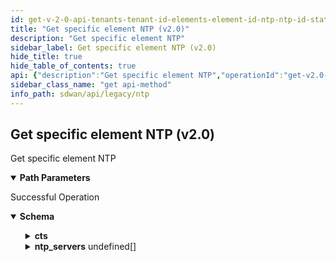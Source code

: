 ```yaml
---
id: get-v-2-0-api-tenants-tenant-id-elements-element-id-ntp-ntp-id-status
title: "Get specific element NTP (v2.0)"
description: "Get specific element NTP"
sidebar_label: Get specific element NTP (v2.0)
hide_title: true
hide_table_of_contents: true
api: {"description":"Get specific element NTP","operationId":"get-v2.0-api-tenants-tenant_id-elements-element_id-ntp-ntp_id-status","parameters":[{"description":"Tenant ID","in":"path","name":"tenant_id","required":true,"schema":{"description":"Tenant Id","type":"string"}},{"description":"Element ID","in":"path","name":"element_id","required":true,"schema":{"description":"Element Id","type":"string"}},{"description":"NTP ID","in":"path","name":"ntp_id","required":true,"schema":{"description":"Ntp Id","type":"string"}}],"responses":{"200":{"content":{"application/json":{"schema":{"properties":{"cts":{"description":"Cts","properties":{"host":{"description":"Host","type":"string"},"last_error":{"description":"Last Error","properties":{"message":{"description":"Message","type":"string"},"time_stamp":{"description":"Time Stamp","type":"string"}}},"last_polled":{"description":"Last Polled","type":"string"},"last_selected":{"description":"Last Selected","properties":{"delta":{"description":"Delta","format":"float","type":"number"},"error":{"description":"Error","type":"string"},"ip":{"description":"Ip","type":"string"},"old_drift":{"description":"Old Drift","format":"float","type":"number"},"slop":{"description":"Slop","format":"float","type":"number"},"stratum":{"description":"Stratum","format":"int32","type":"integer"},"time_stamp":{"description":"Time Stamp","type":"string"},"update_after":{"description":"Update After","type":"string"},"update_before":{"description":"Update Before","type":"string"},"update_drift":{"description":"Update Drift","format":"float","type":"number"}}}}},"description":{"description":"Description","type":"string"},"disabled":{"description":"Disabled","type":"boolean"},"disabled_reason":{"description":"Disabled Reason: Size(max = 5000, DISABLED_REASON_INVALID_0001, min = 0) Size(max = 5000, DISABLED_REASON_INVALID_0001, min = 0) ","type":"string"},"element_id":{"description":"Element Id","type":"string"},"id":{"type":"string"},"inactive":{"description":"Inactive","type":"boolean"},"inactive_reason":{"description":"Inactive Reason: Size(max = 5000, INACTIVE_REASON_INVALID_0001, min = 0) Size(max = 5000, INACTIVE_REASON_INVALID_0001, min = 0) ","type":"string"},"name":{"description":"Name","type":"string"},"ntp_hash":{"description":"Ntp Hash: JsonIgnore(value = true) JsonIgnore(value = true) ","format":"int32","type":"integer"},"ntp_id":{"description":"Ntp Id: JsonIgnore(value = true) JsonIgnore(value = true) ","type":"string"},"ntp_servers":{"description":"Ntp Servers","items":{"properties":{"host":{"description":"Host","type":"string"},"last_error":{"description":"Last Error","properties":{"message":{"description":"Message","type":"string"},"time_stamp":{"description":"Time Stamp","type":"string"}}},"last_polled":{"description":"Last Polled","type":"string"},"last_selected":{"description":"Last Selected","properties":{"delta":{"description":"Delta","format":"float","type":"number"},"error":{"description":"Error","type":"string"},"ip":{"description":"Ip","type":"string"},"old_drift":{"description":"Old Drift","format":"float","type":"number"},"slop":{"description":"Slop","format":"float","type":"number"},"stratum":{"description":"Stratum","format":"int32","type":"integer"},"time_stamp":{"description":"Time Stamp","type":"string"},"update_after":{"description":"Update After","type":"string"},"update_before":{"description":"Update Before","type":"string"},"update_drift":{"description":"Update Drift","format":"float","type":"number"}}}}},"type":"array"},"region":{"description":"Region","type":"string"},"source_interface_ids":{"description":"Source Interface Ids","items":{"description":"Source Interface Ids","type":"string"},"type":"array"},"tags":{"description":"Tags","items":{"description":"Tags","type":"string"},"type":"array"},"tenant_id":{"description":"Tenant Id: NotNull Digits(fraction = 0, integer = 20, TENANT_ID_INVALID_0001) NotNull Digits(fraction = 0, integer = 20, TENANT_ID_INVALID_0001) ","type":"string"}},"required":["tenant_id"]}}},"description":"Successful Operation"}},"tags":["NTP"],"method":"get","path":"/v2.0/api/tenants/{tenant_id}/elements/{element_id}/ntp/{ntp_id}/status","servers":[{"url":"https://api.us.cloudgenix.com"}],"info":{"contact":{},"description":"List of APIs used to manage NTP.","title":"NTP","version":"Latest"},"postman":{"name":"Get specific element NTP (v2.0)","description":{"content":"Get specific element NTP","type":"text/plain"},"url":{"path":["v2.0","api","tenants",":tenant_id","elements",":element_id","ntp",":ntp_id","status"],"host":["{{baseUrl}}"],"query":[],"variable":[{"disabled":false,"description":{"content":"(Required) Tenant ID","type":"text/plain"},"type":"any","value":"","key":"tenant_id"},{"disabled":false,"description":{"content":"(Required) Element ID","type":"text/plain"},"type":"any","value":"","key":"element_id"},{"disabled":false,"description":{"content":"(Required) NTP ID","type":"text/plain"},"type":"any","value":"","key":"ntp_id"}]},"header":[{"key":"Accept","value":"application/json"}],"method":"GET"}}
sidebar_class_name: "get api-method"
info_path: sdwan/api/legacy/ntp
---
```



## Get specific element NTP (v2.0)



Get specific element NTP

<details style={{"marginBottom":"1rem"}} data-collapsed={false} open={true}><summary style={{}}><strong>Path Parameters</strong></summary><div><ul><ParamsItem className={"paramsItem"} param={{"description":"Tenant ID","in":"path","name":"tenant_id","required":true,"schema":{"description":"Tenant Id","type":"string"}}}></ParamsItem><ParamsItem className={"paramsItem"} param={{"description":"Element ID","in":"path","name":"element_id","required":true,"schema":{"description":"Element Id","type":"string"}}}></ParamsItem><ParamsItem className={"paramsItem"} param={{"description":"NTP ID","in":"path","name":"ntp_id","required":true,"schema":{"description":"Ntp Id","type":"string"}}}></ParamsItem></ul></div></details><div><ApiTabs><TabItem label={"200"} value={"200"}><div>

Successful Operation

</div><div><MimeTabs groupId={"mime-type"}><TabItem label={"application/json"} value={"application/json"}><SchemaTabs groupId={"schema-tabs"}><TabItem label={"Schema"} value={"Schema"}><details style={{}} data-collapsed={false} open={true}><summary style={{"textAlign":"left"}}><strong>Schema</strong></summary><div style={{"textAlign":"left","marginLeft":"1rem"}}></div><ul style={{"marginLeft":"1rem"}}><SchemaItem collapsible={true} className={"schemaItem"}><details style={{}}><summary style={{}}><strong>cts</strong><span style={{"opacity":"0.6"}}> </span></summary><div style={{"marginLeft":"1rem"}}><div style={{"marginTop":".5rem","marginBottom":".5rem"}}>

Cts

</div><SchemaItem collapsible={false} name={"host"} required={false} schemaDescription={"Host"} schemaName={"string"} qualifierMessage={undefined} defaultValue={undefined}></SchemaItem><SchemaItem collapsible={true} className={"schemaItem"}><details style={{}}><summary style={{}}><strong>last_error</strong><span style={{"opacity":"0.6"}}> </span></summary><div style={{"marginLeft":"1rem"}}><div style={{"marginTop":".5rem","marginBottom":".5rem"}}>

Last Error

</div><SchemaItem collapsible={false} name={"message"} required={false} schemaDescription={"Message"} schemaName={"string"} qualifierMessage={undefined} defaultValue={undefined}></SchemaItem><SchemaItem collapsible={false} name={"time_stamp"} required={false} schemaDescription={"Time Stamp"} schemaName={"string"} qualifierMessage={undefined} defaultValue={undefined}></SchemaItem></div></details></SchemaItem><SchemaItem collapsible={false} name={"last_polled"} required={false} schemaDescription={"Last Polled"} schemaName={"string"} qualifierMessage={undefined} defaultValue={undefined}></SchemaItem><SchemaItem collapsible={true} className={"schemaItem"}><details style={{}}><summary style={{}}><strong>last_selected</strong><span style={{"opacity":"0.6"}}> </span></summary><div style={{"marginLeft":"1rem"}}><div style={{"marginTop":".5rem","marginBottom":".5rem"}}>

Last Selected

</div><SchemaItem collapsible={false} name={"delta"} required={false} schemaDescription={"Delta"} schemaName={"float"} qualifierMessage={undefined} defaultValue={undefined}></SchemaItem><SchemaItem collapsible={false} name={"error"} required={false} schemaDescription={"Error"} schemaName={"string"} qualifierMessage={undefined} defaultValue={undefined}></SchemaItem><SchemaItem collapsible={false} name={"ip"} required={false} schemaDescription={"Ip"} schemaName={"string"} qualifierMessage={undefined} defaultValue={undefined}></SchemaItem><SchemaItem collapsible={false} name={"old_drift"} required={false} schemaDescription={"Old Drift"} schemaName={"float"} qualifierMessage={undefined} defaultValue={undefined}></SchemaItem><SchemaItem collapsible={false} name={"slop"} required={false} schemaDescription={"Slop"} schemaName={"float"} qualifierMessage={undefined} defaultValue={undefined}></SchemaItem><SchemaItem collapsible={false} name={"stratum"} required={false} schemaDescription={"Stratum"} schemaName={"int32"} qualifierMessage={undefined} defaultValue={undefined}></SchemaItem><SchemaItem collapsible={false} name={"time_stamp"} required={false} schemaDescription={"Time Stamp"} schemaName={"string"} qualifierMessage={undefined} defaultValue={undefined}></SchemaItem><SchemaItem collapsible={false} name={"update_after"} required={false} schemaDescription={"Update After"} schemaName={"string"} qualifierMessage={undefined} defaultValue={undefined}></SchemaItem><SchemaItem collapsible={false} name={"update_before"} required={false} schemaDescription={"Update Before"} schemaName={"string"} qualifierMessage={undefined} defaultValue={undefined}></SchemaItem><SchemaItem collapsible={false} name={"update_drift"} required={false} schemaDescription={"Update Drift"} schemaName={"float"} qualifierMessage={undefined} defaultValue={undefined}></SchemaItem></div></details></SchemaItem></div></details></SchemaItem><SchemaItem collapsible={false} name={"description"} required={false} schemaDescription={"Description"} schemaName={"string"} qualifierMessage={undefined} defaultValue={undefined}></SchemaItem><SchemaItem collapsible={false} name={"disabled"} required={false} schemaDescription={"Disabled"} schemaName={"boolean"} qualifierMessage={undefined} defaultValue={undefined}></SchemaItem><SchemaItem collapsible={false} name={"disabled_reason"} required={false} schemaDescription={"Disabled Reason: Size(max = 5000, DISABLED_REASON_INVALID_0001, min = 0) Size(max = 5000, DISABLED_REASON_INVALID_0001, min = 0) "} schemaName={"string"} qualifierMessage={undefined} defaultValue={undefined}></SchemaItem><SchemaItem collapsible={false} name={"element_id"} required={false} schemaDescription={"Element Id"} schemaName={"string"} qualifierMessage={undefined} defaultValue={undefined}></SchemaItem><SchemaItem collapsible={false} name={"id"} required={false} schemaDescription={undefined} schemaName={"string"} qualifierMessage={undefined} defaultValue={undefined}></SchemaItem><SchemaItem collapsible={false} name={"inactive"} required={false} schemaDescription={"Inactive"} schemaName={"boolean"} qualifierMessage={undefined} defaultValue={undefined}></SchemaItem><SchemaItem collapsible={false} name={"inactive_reason"} required={false} schemaDescription={"Inactive Reason: Size(max = 5000, INACTIVE_REASON_INVALID_0001, min = 0) Size(max = 5000, INACTIVE_REASON_INVALID_0001, min = 0) "} schemaName={"string"} qualifierMessage={undefined} defaultValue={undefined}></SchemaItem><SchemaItem collapsible={false} name={"name"} required={false} schemaDescription={"Name"} schemaName={"string"} qualifierMessage={undefined} defaultValue={undefined}></SchemaItem><SchemaItem collapsible={false} name={"ntp_hash"} required={false} schemaDescription={"Ntp Hash: JsonIgnore(value = true) JsonIgnore(value = true) "} schemaName={"int32"} qualifierMessage={undefined} defaultValue={undefined}></SchemaItem><SchemaItem collapsible={false} name={"ntp_id"} required={false} schemaDescription={"Ntp Id: JsonIgnore(value = true) JsonIgnore(value = true) "} schemaName={"string"} qualifierMessage={undefined} defaultValue={undefined}></SchemaItem><SchemaItem collapsible={true} className={"schemaItem"}><details style={{}}><summary style={{}}><strong>ntp_servers</strong><span style={{"opacity":"0.6"}}> undefined[]</span></summary><div style={{"marginLeft":"1rem"}}><div style={{"marginTop":".5rem","marginBottom":".5rem"}}>

Ntp Servers

</div><SchemaItem collapsible={false} name={"host"} required={false} schemaDescription={"Host"} schemaName={"string"} qualifierMessage={undefined} defaultValue={undefined}></SchemaItem><SchemaItem collapsible={true} className={"schemaItem"}><details style={{}}><summary style={{}}><strong>last_error</strong><span style={{"opacity":"0.6"}}> </span></summary><div style={{"marginLeft":"1rem"}}><div style={{"marginTop":".5rem","marginBottom":".5rem"}}>

Last Error

</div><SchemaItem collapsible={false} name={"message"} required={false} schemaDescription={"Message"} schemaName={"string"} qualifierMessage={undefined} defaultValue={undefined}></SchemaItem><SchemaItem collapsible={false} name={"time_stamp"} required={false} schemaDescription={"Time Stamp"} schemaName={"string"} qualifierMessage={undefined} defaultValue={undefined}></SchemaItem></div></details></SchemaItem><SchemaItem collapsible={false} name={"last_polled"} required={false} schemaDescription={"Last Polled"} schemaName={"string"} qualifierMessage={undefined} defaultValue={undefined}></SchemaItem><SchemaItem collapsible={true} className={"schemaItem"}><details style={{}}><summary style={{}}><strong>last_selected</strong><span style={{"opacity":"0.6"}}> </span></summary><div style={{"marginLeft":"1rem"}}><div style={{"marginTop":".5rem","marginBottom":".5rem"}}>

Last Selected

</div><SchemaItem collapsible={false} name={"delta"} required={false} schemaDescription={"Delta"} schemaName={"float"} qualifierMessage={undefined} defaultValue={undefined}></SchemaItem><SchemaItem collapsible={false} name={"error"} required={false} schemaDescription={"Error"} schemaName={"string"} qualifierMessage={undefined} defaultValue={undefined}></SchemaItem><SchemaItem collapsible={false} name={"ip"} required={false} schemaDescription={"Ip"} schemaName={"string"} qualifierMessage={undefined} defaultValue={undefined}></SchemaItem><SchemaItem collapsible={false} name={"old_drift"} required={false} schemaDescription={"Old Drift"} schemaName={"float"} qualifierMessage={undefined} defaultValue={undefined}></SchemaItem><SchemaItem collapsible={false} name={"slop"} required={false} schemaDescription={"Slop"} schemaName={"float"} qualifierMessage={undefined} defaultValue={undefined}></SchemaItem><SchemaItem collapsible={false} name={"stratum"} required={false} schemaDescription={"Stratum"} schemaName={"int32"} qualifierMessage={undefined} defaultValue={undefined}></SchemaItem><SchemaItem collapsible={false} name={"time_stamp"} required={false} schemaDescription={"Time Stamp"} schemaName={"string"} qualifierMessage={undefined} defaultValue={undefined}></SchemaItem><SchemaItem collapsible={false} name={"update_after"} required={false} schemaDescription={"Update After"} schemaName={"string"} qualifierMessage={undefined} defaultValue={undefined}></SchemaItem><SchemaItem collapsible={false} name={"update_before"} required={false} schemaDescription={"Update Before"} schemaName={"string"} qualifierMessage={undefined} defaultValue={undefined}></SchemaItem><SchemaItem collapsible={false} name={"update_drift"} required={false} schemaDescription={"Update Drift"} schemaName={"float"} qualifierMessage={undefined} defaultValue={undefined}></SchemaItem></div></details></SchemaItem></div></details></SchemaItem><SchemaItem collapsible={false} name={"region"} required={false} schemaDescription={"Region"} schemaName={"string"} qualifierMessage={undefined} defaultValue={undefined}></SchemaItem><SchemaItem collapsible={false} name={"source_interface_ids"} required={false} schemaDescription={"Source Interface Ids"} schemaName={"string[]"} qualifierMessage={undefined} defaultValue={undefined}></SchemaItem><SchemaItem collapsible={false} name={"tags"} required={false} schemaDescription={"Tags"} schemaName={"string[]"} qualifierMessage={undefined} defaultValue={undefined}></SchemaItem><SchemaItem collapsible={false} name={"tenant_id"} required={false} schemaDescription={"Tenant Id: NotNull Digits(fraction = 0, integer = 20, TENANT_ID_INVALID_0001) NotNull Digits(fraction = 0, integer = 20, TENANT_ID_INVALID_0001) "} schemaName={"string"} qualifierMessage={undefined} defaultValue={undefined}></SchemaItem></ul></details></TabItem><TabItem label={"Example (from schema)"} value={"Example (from schema)"}><ResponseSamples responseExample={"{\n  \"cts\": {\n    \"host\": \"string\",\n    \"last_error\": {\n      \"message\": \"string\",\n      \"time_stamp\": \"string\"\n    },\n    \"last_polled\": \"string\",\n    \"last_selected\": {\n      \"delta\": 0,\n      \"error\": \"string\",\n      \"ip\": \"string\",\n      \"old_drift\": 0,\n      \"slop\": 0,\n      \"stratum\": 0,\n      \"time_stamp\": \"string\",\n      \"update_after\": \"string\",\n      \"update_before\": \"string\",\n      \"update_drift\": 0\n    }\n  },\n  \"description\": \"string\",\n  \"disabled\": true,\n  \"disabled_reason\": \"string\",\n  \"element_id\": \"string\",\n  \"id\": \"string\",\n  \"inactive\": true,\n  \"inactive_reason\": \"string\",\n  \"name\": \"string\",\n  \"ntp_hash\": 0,\n  \"ntp_id\": \"string\",\n  \"ntp_servers\": [\n    {\n      \"host\": \"string\",\n      \"last_error\": {\n        \"message\": \"string\",\n        \"time_stamp\": \"string\"\n      },\n      \"last_polled\": \"string\",\n      \"last_selected\": {\n        \"delta\": 0,\n        \"error\": \"string\",\n        \"ip\": \"string\",\n        \"old_drift\": 0,\n        \"slop\": 0,\n        \"stratum\": 0,\n        \"time_stamp\": \"string\",\n        \"update_after\": \"string\",\n        \"update_before\": \"string\",\n        \"update_drift\": 0\n      }\n    }\n  ],\n  \"region\": \"string\",\n  \"source_interface_ids\": [\n    \"string\"\n  ],\n  \"tags\": [\n    \"string\"\n  ],\n  \"tenant_id\": \"string\"\n}"} language={"json"}></ResponseSamples></TabItem></SchemaTabs></TabItem></MimeTabs></div></TabItem></ApiTabs></div>
      